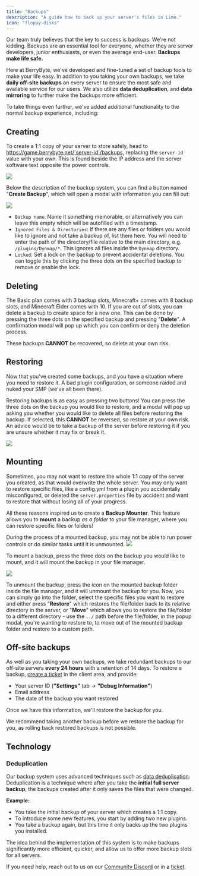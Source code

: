 ---
title: "Backups"
description: "A guide how to back up your server's files in Lime."
icon: "floppy-disks"
---

Our team truly believes that the key to success is backups. We're not kidding.
Backups are an essential tool for everyone, whether they are server developers,
junior enthusiasts, or even the average end-user. **Backups make life safe.**

Here at BerryByte, we've developed and fine-tuned a set of backup tools to make
your life easy. In addition to you taking your own backups, we take **daily
off-site backups** on every server to ensure the most safe and available service for our
users. We also utilize **data deduplication**, and **data mirroring** to further make
the backups more efficient.

To take things even further, we've added additional functionality to the normal
backup experience, including:

## Creating

To create a 1:1 copy of your server to store safely, head to
https://game.berrybyte.net/`server-id`/backups, replacing the `server-id` value
with your own. This is found beside the IP address and the server software text
opposite the power controls.

<Frame>
  <img src="/images/backups.png" />
</Frame>

Below the description of the backup system, you can find a button named "**Create
Backup**", which will open a modal with information you can fill out:

<Frame>
  <img src="/images/backups-2.png" />
</Frame>

- `Backup name`: Name it something memorable, or alternatively you can leave
  this empty which will be autofilled with a timestamp.
- `Ignored Files & Directories`: If there are any files or folders you would
  like to ignore and not take a backup of, list them here. You will need to
  enter the path of the directory/file relative to the main directory, e.g.
  `/plugins/Dynmap/*`. This ignores all files inside the `Dynmap` directory.
- `Locked`: Set a lock on the backup to prevent accidental deletions. You can
  toggle this by clicking the three dots on the specified backup to remove or
  enable the lock.

## Deleting

The Basic plan comes with 3 backup slots, Minecraft+ comes with 8 backup slots,
and Minecraft Elder comes with 10. If you are out of slots, you can delete a
backup to create space for a new one. This can be done by pressing the three
dots on the specified backup and pressing "**Delete**". A confirmation modal will
pop up which you can confirm or deny the deletion process. 

<Warning>These backups **CANNOT** be recovered, so delete at your own risk.</Warning>

## Restoring

Now that you've created some backups, and you have a situation where you need to
restore it. A bad plugin configuration, or someone raided and nuked your SMP
(we've all been there).

Restoring backups is as easy as pressing two buttons! You can press the three
dots on the backup you would like to restore, and a modal will pop up asking you
whether you would like to delete all files before restoring the backup. If
selected, this **CANNOT** be reversed, so restore at your own risk. An advice
would be to take a backup of the server before restoring it if you are unsure
whether it may fix or break it.

<Frame>
  <img src="/images/backups-3.png" />
</Frame>

## Mounting

Sometimes, you may not want to restore the whole 1:1 copy of the server you
created, as that would overwrite the whole server. You may only want to restore
specific files, like a config.yml from a plugin you accidentally misconfigured,
or deleted the `server.properties` file by accident and want to restore that
without losing all of your progress.

All these reasons inspired us to create a **Backup Mounter**. This feature
allows you to **mount** a backup _as a folder_ to your file manager, where you
can restore specific files or folders!

<Warning>
  During the process of a mounted backup, you may not be able to run power
  controls or do similar tasks until it is unmounted.
</Warning>

<Frame>
  <img src="/images/backups-4.png" />
</Frame>

To mount a backup, press the three dots on the backup you would like to mount,
and it will mount the backup in your file manager.

<Frame>
  <img src="/images/backups-5.png" />
</Frame>

To unmount the backup, press the icon on the mounted backup folder inside the
file manager, and it will unmount the backup for you. Now, you can simply go
into the folder, select the specific files you want to restore and either press
"**Restore**" which restores the file/folder back to its relative directory in the
server, or "**Move**" which allows you to restore the file/folder to a different
directory - use the `../` path before the file/folder, in the popup modal,
you're wanting to restore to, to move out of the mounted backup folder and
restore to a custom path.

## Off-site backups

As well as you taking your own backups, we take redundant backups to our
off-site servers **every 24 hours** with a retention of 14 days. To restore a backup,
[create a ticket](https://berrybyte.net/ticket) in the client area, and provide:

- Your server ID (**"Settings"** tab -> **"Debug Information"**)
- Email address
- The date of the backup you want restored

Once we have this information, we'll restore the backup for you.

<Warning>
  We recommend taking another backup before we restore the backup for you, as
  rolling back restored backups is not possible.
</Warning>


## Technology

### Deduplication

Our backup system uses advanced techniques such as
[data deduplication](https://en.wikipedia.org/wiki/Data_deduplication).<br/>
Deduplication is a technique where after you take the **initial full server
backup**, the backups created after it only saves the files that were changed.

**Example:**

- You take the initial backup of your server which creates a 1:1 copy.
- To introduce some new features, you start by adding two new plugins.
- You take a backup again, but this time it only backs up the two plugins you
  installed.

The idea behind the implementation of this system is to make backups significantly more efficient, quicker, and allow us to offer more backup slots for all servers.

If you need help, reach out to us on our [Community Discord](https://berrybyte.net/discord) or in a [ticket](https://berrybyte.net/ticket). 